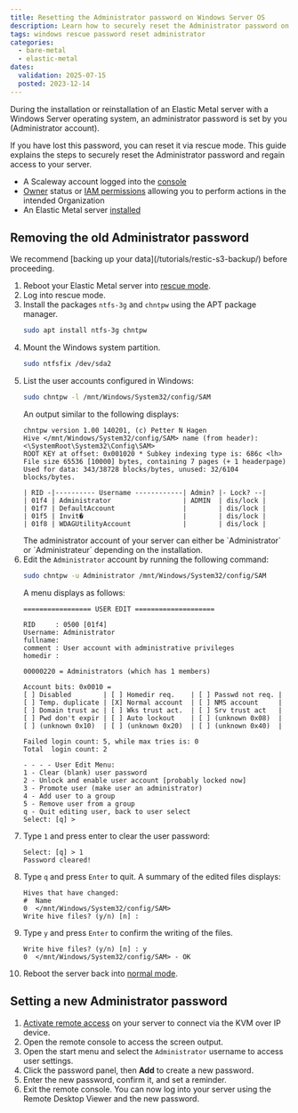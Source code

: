 ```yaml
---
title: Resetting the Administrator password on Windows Server OS
description: Learn how to securely reset the Administrator password on Windows Server Elastic Metal servers using rescue mode.
tags: windows rescue password reset administrator
categories:
  - bare-metal
  - elastic-metal
dates:
  validation: 2025-07-15
  posted: 2023-12-14
---
```



During the installation or reinstallation of an Elastic Metal server with a Windows Server operating system, an administrator password is set by you (Administrator account).

If you have lost this password, you can reset it via rescue mode. This guide explains the steps to securely reset the Administrator password and regain access to your server.

<Requirements />

- A Scaleway account logged into the [console](https://console.scaleway.com)
- [Owner](/iam/concepts/#owner) status or [IAM permissions](/iam/concepts/#permission) allowing you to perform actions in the intended Organization
- An Elastic Metal server [installed](/elastic-metal/quickstart/#how-to-create-an-elastic-metal-server)

## Removing the old Administrator password

<Message type="tip">
  We recommend [backing up your data](/tutorials/restic-s3-backup/) before proceeding.
</Message>

1. Reboot your Elastic Metal server into [rescue mode](/elastic-metal/how-to/use-rescue-mode/).
2. Log into rescue mode.
3. Install the packages `ntfs-3g` and `chntpw` using the APT package manager.
    ```sh
    sudo apt install ntfs-3g chntpw
    ```
4. Mount the Windows system partition.
    ```sh
    sudo ntfsfix /dev/sda2
    ```
5. List the user accounts configured in Windows:
    ```sh
    sudo chntpw -l /mnt/Windows/System32/config/SAM
    ```
    An output similar to the following displays:
    ```
    chntpw version 1.00 140201, (c) Petter N Hagen
    Hive </mnt/Windows/System32/config/SAM> name (from header): <\SystemRoot\System32\Config\SAM>
    ROOT KEY at offset: 0x001020 * Subkey indexing type is: 686c <lh>
    File size 65536 [10000] bytes, containing 7 pages (+ 1 headerpage)
    Used for data: 343/38728 blocks/bytes, unused: 32/6104 blocks/bytes.

    | RID -|---------- Username ------------| Admin? |- Lock? --|
    | 01f4 | Administrator                  | ADMIN  | dis/lock |
    | 01f7 | DefaultAccount                 |        | dis/lock |
    | 01f5 | Invit�                         |        | dis/lock |
    | 01f8 | WDAGUtilityAccount             |        | dis/lock |
    ```
    <Message type="tip">
      The administrator account of your server can either be `Administrator` or `Administrateur` depending on the installation.
    </Message>
6. Edit the `Administrator` account by running the following command:
    ```sh
    sudo chntpw -u Administrator /mnt/Windows/System32/config/SAM
    ```
    A menu displays as follows:
    ```
    ================= USER EDIT ====================

    RID     : 0500 [01f4]
    Username: Administrator
    fullname:
    comment : User account with administrative privileges
    homedir :

    00000220 = Administrators (which has 1 members)

    Account bits: 0x0010 =
    [ ] Disabled        | [ ] Homedir req.    | [ ] Passwd not req. |
    [ ] Temp. duplicate | [X] Normal account  | [ ] NMS account     |
    [ ] Domain trust ac | [ ] Wks trust act.  | [ ] Srv trust act   |
    [ ] Pwd don't expir | [ ] Auto lockout    | [ ] (unknown 0x08)  |
    [ ] (unknown 0x10)  | [ ] (unknown 0x20)  | [ ] (unknown 0x40)  |

    Failed login count: 5, while max tries is: 0
    Total  login count: 2

    - - - - User Edit Menu:
    1 - Clear (blank) user password
    2 - Unlock and enable user account [probably locked now]
    3 - Promote user (make user an administrator)
    4 - Add user to a group
    5 - Remove user from a group
    q - Quit editing user, back to user select
    Select: [q] >
    ```
7. Type `1` and press enter to clear the user password:
    ```
    Select: [q] > 1
    Password cleared!
    ```
8. Type `q` and press `Enter` to quit. A summary of the edited files displays:
    ```
    Hives that have changed:
    #  Name
    0  </mnt/Windows/System32/config/SAM>
    Write hive files? (y/n) [n] :
    ```
9. Type `y` and press `Enter` to confirm the writing of the files.
    ```
    Write hive files? (y/n) [n] : y
    0  </mnt/Windows/System32/config/SAM> - OK
    ```
10. Reboot the server back into [normal mode](/elastic-metal/how-to/use-rescue-mode/#rebooting-back-to-normal-mode).

## Setting a new Administrator password

1. [Activate remote access](/elastic-metal/how-to/activate-remote-access/) on your server to connect via the KVM over IP device.
2. Open the remote console to access the screen output.
3. Open the start menu and select the `Administrator` username to access user settings.
4. Click the password panel, then **Add** to create a new password.
5. Enter the new password, confirm it, and set a reminder.
6. Exit the remote console.
    You can now log into your server using the Remote Desktop Viewer and the new password.